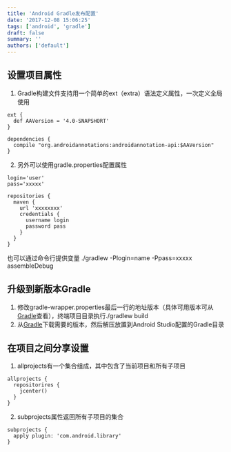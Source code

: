 ```yaml
---
title: 'Android Gradle发布配置'
date: '2017-12-08 15:06:25'
tags: ['android', 'gradle']
draft: false
summary: ''
authors: ['default']
---
```


## 设置项目属性

1. Gradle构建文件支持用一个简单的ext（extra）语法定义属性，一次定义全局使用

```Gradle
ext {
  def AAVersion = '4.0-SNAPSHORT'
}

dependencies {
  compile "org.androidannotations:androidannotation-api:$AAVersion"
}
```

2. 另外可以使用gradle.properties配置属性

```properties
login='user'
pass='xxxxx'
```

```Gradle
repositories {
  maven {
    url 'xxxxxxxx'
    credentials {
      username login
      password pass
    }
  }
}
```

也可以通过命令行提供变量
./gradlew -Plogin=name -Ppass=xxxxx assembleDebug

## 升级到新版本Gradle

1. 修改gradle-wrapper.properties最后一行的地址版本（具体可用版本可从[Gradle](http://services.gradle.org/distributions/)查看），终端项目目录执行./gradlew build
2. 从[Gradle](http://services.gradle.org/distributions/)下载需要的版本，然后解压放置到Android Studio配置的Gradle目录

## 在项目之间分享设置

1. allprojects有一个集合组成，其中包含了当前项目和所有子项目

```Gradle
allprojects {
  repositorires {
    jcenter()
  }
}
```

2. subprojects属性返回所有子项目的集合

```Gralde
subprojects {
  apply plugin: 'com.android.library'
}
```
